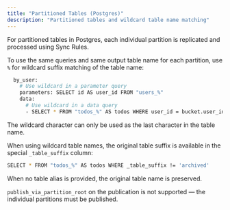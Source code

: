 ```yaml
---
title: "Partitioned Tables (Postgres)"
description: "Partitioned tables and wildcard table name matching"
---
```


For partitioned tables in Postgres, each individual partition is replicated and processed using Sync Rules.

To use the same queries and same output table name for each partition, use `%` for wildcard suffix matching of the table name:
```bash
  by_user:
    # Use wildcard in a parameter query
    parameters: SELECT id AS user_id FROM "users_%"
    data:
      # Use wildcard in a data query
      - SELECT * FROM "todos_%" AS todos WHERE user_id = bucket.user_id
```

The wildcard character can only be used as the last character in the table name.

When using wildcard table names, the original table suffix is available in the special `_table_suffix` column:

```bash
SELECT * FROM "todos_%" AS todos WHERE _table_suffix != 'archived'
```

When no table alias is provided, the original table name is preserved.

`publish_via_partition_root` on the publication is not supported — the individual partitions must be published.
